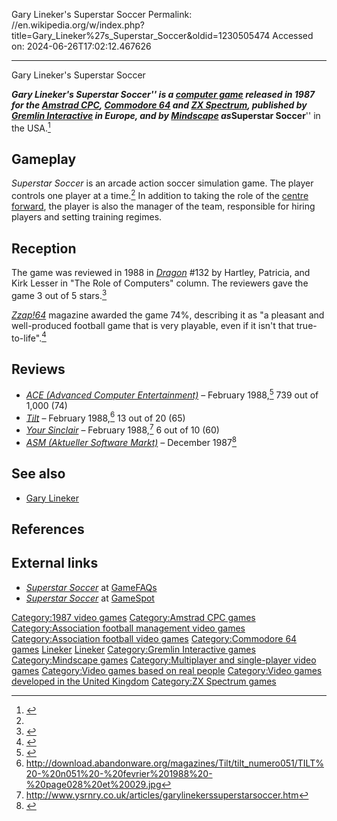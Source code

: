 Gary Lineker's Superstar Soccer
Permalink: //en.wikipedia.org/w/index.php?title=Gary_Lineker%27s_Superstar_Soccer&oldid=1230505474
Accessed on: 2024-06-26T17:02:12.467626



------
Gary Lineker's Superstar Soccer
{{pp-vandalism|small=yes}}
{{Infobox video game
| title = 
| image = [[File:Gary Lineker's Superstar Soccer Cover.jpg|frameless|Gary Lineker's Superstar Soccer]]
| caption = Commodore 64 cover art
| developer = SportTime<ref name="gamefaqs"/>
| publisher = {{vgrelease|NA|[[Mindscape (software publisher)|Mindscape]]<ref name="gamefaqs"/>|EU|[[Gremlin Interactive]]<ref name="gamefaqs"/>}}
| released = '''Commodore 64:''' {{vgrelease|NA|1987<ref name="gamefaqs"/>|EU|1987<ref name="gamefaqs"/>}}
| designer = John Fitzpatrick<ref name="gamefaqs"/>
| genre = [[Sports game|Traditional sports]] [[simulation game|simulator]]<ref name="gamefaqs"/>
| modes = [[Single-player video game|Single-player]], [[Multiplayer video game|multiplayer]] 
| platforms = [[Commodore 64]], [[ZX Spectrum]], [[Amstrad CPC]]
}}

'''''Gary Lineker's Superstar Soccer''''' is a [[computer game]] released in 1987 for the [[Amstrad CPC]], [[Commodore 64]] and [[ZX Spectrum]], published by [[Gremlin Interactive]] in Europe, and by [[Mindscape (software publisher)|Mindscape]] as '''''Superstar Soccer''''' in the USA.<ref name="gamefaqs">{{cite web |url=http://www.gamefaqs.com/computer/c64/data/571953.html |title=GameFAQs - Gary Lineker's Superstar Soccer |publisher=[[GameFAQs]]}}</ref>

==Gameplay==
''Superstar Soccer'' is an arcade action soccer simulation game. The player controls one player at a time.<ref name="Dragon132"/> In addition to taking the role of the [[centre forward]], the player is also the manager of the team, responsible for hiring players and setting training regimes.

==Reception==
{{Video game reviews
| CRASH = 52%<ref>{{cite web|url=http://www.worldofspectrum.org/showmag.cgi?mag=Crash/Issue49/Pages/Crash4900013.jpg|title=World of Spectrum - Magazines|website=www.worldofspectrum.org}}</ref>
| Dragon = {{Rating|3|5}}
| SUser = 6/10<ref>{{cite web|url=http://www.worldofspectrum.org/showmag.cgi?mag=SinclairUser/Issue070/Pages/SinclairUser07000101.jpg|title=World of Spectrum - Magazines|website=www.worldofspectrum.org}}</ref>
| YSinclair = 6/10<ref>{{Cite web |url=http://www.ysrnry.co.uk/articles/garylinekerssuperstarsoccer.htm |title=Archived copy |access-date=2012-01-23 |archive-url=https://web.archive.org/web/20120126060358/http://www.ysrnry.co.uk/articles/garylinekerssuperstarsoccer.htm |archive-date=2012-01-26 |url-status=dead}}</ref>
| rev1 = ''[[ACE (games magazine)|ACE]]''
| rev1Score = 906<ref>{{cite web|url=http://www.worldofspectrum.org/showmag.cgi?mag=ACE/Issue05/Pages/ACE0500052.jpg|title=World of Spectrum - Magazines|website=www.worldofspectrum.org}}</ref>
| rev2 = ''[[Zzap!64]]''
| rev2Score = 74%
}}
The game was reviewed in 1988 in ''[[Dragon (magazine)|Dragon]]'' #132 by Hartley, Patricia, and Kirk Lesser in "The Role of Computers" column. The reviewers gave the game 3 out of 5 stars.<ref name="Dragon132">{{cite journal |title=The Role of Computers |last1=Lesser |last2=Lesser |last3=Lesser |first1=Hartley |first2=Patricia |first3=Kirk |journal=Dragon |issue=132 |date=April 1988 |pages=80–85}}</ref>

''[[Zzap!64]]'' magazine awarded the game 74%, describing it as "a pleasant and well-produced football game that is very playable, even if it isn't that true-to-life".<ref name="Zzap34">{{cite journal |title=Gary Lineker's Superstar Soccer |journal=Zzap!64 |issue=34 |date=February 1988 |pages=28 |url=http://www.zzap64.co.uk/cgi-bin/displaypage.pl?issue=034&page=028&thumbstart=17&magazine=zzap}}</ref>

==Reviews==
* ''[[ACE (Advanced Computer Entertainment)]]'' – February 1988,<ref>{{cite web | url=https://archive.org/details/ace-magazine-05/page/n51/mode/2up | title=ACE Magazine Issue 05 | date=February 1988}}</ref> 739 out of 1,000 (74)
* ''[[Tilt (French magazine)|Tilt]]'' – February 1988,<ref>http://download.abandonware.org/magazines/Tilt/tilt_numero051/TILT%20-%20n051%20-%20fevrier%201988%20-%20page028%20et%20029.jpg</ref> 13 out of 20 (65)
* ''[[Your Sinclair]]'' – February 1988,<ref>http://www.ysrnry.co.uk/articles/garylinekerssuperstarsoccer.htm</ref>	6 out of 10 (60)
* ''[[ASM (Aktueller Software Markt)]]'' – December 1987<ref>{{cite web | url=https://archive.org/details/asm_magazine-1988-01/page/n51/mode/2up | title=Aktueller Software Markt (ASM) Magazine (January 1988) | date=January 1988}}</ref>

==See also==
* [[Gary Lineker]]

==References==
{{reflist}}

==External links==
* [http://www.gamefaqs.com/computer/c64/home/571953.html ''Superstar Soccer''] at [[GameFAQs]]
* [http://www.gamespot.com/c64/sports/superstarsoccer/index.html ''Superstar Soccer''] {{Webarchive|url=https://web.archive.org/web/20050116055928/http://www.gamespot.com/c64/sports/superstarsoccer/index.html |date=2005-01-16}} at [[GameSpot]]

[[Category:1987 video games]]
[[Category:Amstrad CPC games]]
[[Category:Association football management video games]]
[[Category:Association football video games]]
[[Category:Commodore 64 games]]
[[Category:Cultural depictions of association football players|Lineker]]
[[Category:Cultural depictions of British people|Lineker]]
[[Category:Gremlin Interactive games]]
[[Category:Mindscape games]]
[[Category:Multiplayer and single-player video games]]
[[Category:Video games based on real people]]
[[Category:Video games developed in the United Kingdom]]
[[Category:ZX Spectrum games]]